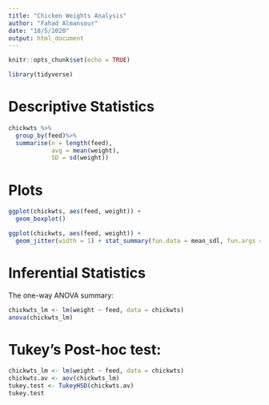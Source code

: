 ```yaml
---
title: "Chicken Weights Analysis"
author: "Fahad Almansour"
date: "10/5/2020"
output: html_document
---
```


```r
knitr::opts_chunk$set(echo = TRUE)

library(tidyverse)

```
# Descriptive Statistics


```r
chickwts %>% 
  group_by(feed)%>%
  summarise(n = length(feed),
            avg = mean(weight),
            SD = sd(weight))

```

# Plots


```r
ggplot(chickwts, aes(feed, weight)) +
  geom_boxplot()
```
```r
ggplot(chickwts, aes(feed, weight)) +
  geom_jitter(width = 1) + stat_summary(fun.data = mean_sdl, fun.args = list(mult = 1), col = "red")

```

# Inferential Statistics
The one-way ANOVA summary:
```r
chickwts_lm <- lm(weight ~ feed, data = chickwts)
anova(chickwts_lm) 
```
# Tukey’s Post-hoc test:
```r
chickwts_lm <- lm(weight ~ feed, data = chickwts)
chickwts.av <- aov(chickwts_lm)
tukey.test <- TukeyHSD(chickwts.av)
tukey.test
```
